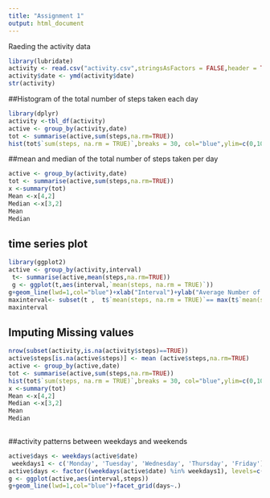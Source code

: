 ```yaml
---
title: "Assignment 1"
output: html_document
---
```

Raeding the activity data
```r
library(lubridate)
activity <- read.csv("activity.csv",stringsAsFactors = FALSE,header = TRUE)
activity$date <- ymd(activity$date)
str(activity)
```
##Histogram of the total number of steps taken each day
```r
library(dplyr)
activity <-tbl_df(activity)
active <- group_by(activity,date)
tot <- summarise(active,sum(steps,na.rm=TRUE))
hist(tot$`sum(steps, na.rm = TRUE)`,breaks = 30, col="blue",ylim=c(0,10),xlab = "number of steps",main="Histogram of the total number of steps taken each day")

```


##mean and median of the total number of steps taken per day
```r
active <- group_by(activity,date)
tot <- summarise(active,sum(steps,na.rm=TRUE))
x <-summary(tot)
Mean <-x[4,2]
Median <-x[3,2]
Mean
Median
```

## time series plot 
```r
library(ggplot2)
active <- group_by(activity,interval)
 t<- summarise(active,mean(steps,na.rm=TRUE))
 g <- ggplot(t,aes(interval,`mean(steps, na.rm = TRUE)`))
g+geom_line(lwd=1,col="blue")+xlab("Interval")+ylab("Average Number of steps")
maxinterval<- subset(t ,  t$`mean(steps, na.rm = TRUE)`== max(t$`mean(steps, na.rm = TRUE)`))
maxinterval
```

## Imputing Missing values
```r
nrow(subset(activity,is.na(activity$steps)==TRUE))
active$steps[is.na(active$steps)] <- mean (active$steps,na.rm=TRUE)
active <- group_by(active,date)
tot <- summarise(active,sum(steps,na.rm=TRUE))
hist(tot$`sum(steps, na.rm = TRUE)`,breaks = 30, col="blue",ylim=c(0,10),xlab = "number of steps",main="Histogram of the total number of steps taken each day")
x <-summary(tot)
Mean <-x[4,2]
Median <-x[3,2]
Mean
Median
 
```
##activity patterns between weekdays and weekends
```r
active$days <- weekdays(active$date)
 weekdays1 <- c('Monday', 'Tuesday', 'Wednesday', 'Thursday', 'Friday')
active$days <- factor((weekdays(active$date) %in% weekdays1), levels=c(FALSE, TRUE), labels=c('weekend', 'weekday'))
g <- ggplot(active,aes(interval,steps))
g+geom_line(lwd=1,col="blue")+facet_grid(days~.)
```
